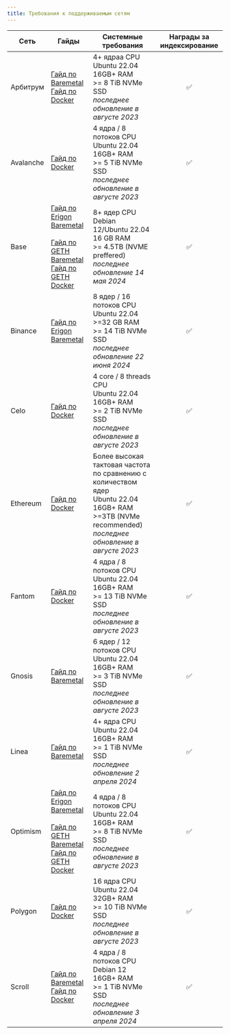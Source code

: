 ```yaml
---
title: Требования к поддерживаемым сетям
---
```


| Сеть      | Гайды                                                                                                                                                                                                                                                                                                     | Системные требования                                                                                                                                                         | Награды за индексирование |
| --------- | --------------------------------------------------------------------------------------------------------------------------------------------------------------------------------------------------------------------------------------------------------------------------------------------------------- | ---------------------------------------------------------------------------------------------------------------------------------------------------------------------------- | :-----------------------: |
| Арбитрум  | [Гайд по Baremetal](https://docs.infradao.com/archive-nodes-101/arbitrum/baremetal)<br /> [Гайд по Docker](https://docs.infradao.com/archive-nodes-101/arbitrum/docker)                                                                                                                                   | 4+ ядраа CPU<br /> Ubuntu 22.04<br /> 16GB+ RAM<br /> >= 8 TiB NVMe SSD<br /> _последнее обновление в августе 2023_                                                          |             ✅             |
| Avalanche | [Гайд по Docker](https://docs.infradao.com/archive-nodes-101/avalanche/docker)                                                                                                                                                                                                                            | 4 ядра / 8 потоков CPU<br /> Ubuntu 22.04<br /> 16GB+ RAM<br /> >= 5 TiB NVMe SSD<br />_последнее обновление в августе 2023_                                                 |             ✅             |
| Base      | [Гайд по Erigon Baremetal](https://docs.infradao.com/archive-nodes-101/base/erigon/baremetal)<br /><br /> [Гайд по GETH Baremetal](https://docs.infradao.com/archive-nodes-101/base/geth/baremetal)<br /> [Гайд по GETH Docker](https://docs.infradao.com/archive-nodes-101/base/geth/docker)             | 8+ ядер CPU<br /> Debian 12/Ubuntu 22.04<br /> 16 GB RAM<br /> >= 4.5TB (NVME preffered)<br /> _последнее обновление 14 мая 2024_                                            |             ✅             |
| Binance   | [Гайд по Erigon Baremetal](https://docs.infradao.com/archive-nodes-101/binance/erigon/baremetal)                                                                                                                                                                                                          | 8 ядер / 16 потоков CPU<br /> Ubuntu 22.04<br /> >=32 GB RAM<br /> >= 14 TiB NVMe SSD<br /> _последнее обновление 22 июня 2024_                                              |             ✅             |
| Celo      | [Гайд по Docker](https://docs.infradao.com/archive-nodes-101/celo/docker)                                                                                                                                                                                                                                 | 4 core / 8 threads CPU<br /> Ubuntu 22.04<br /> 16GB+ RAM<br /> >= 2 TiB NVMe SSD<br />_последнее обновление в августе 2023_                                                 |             ✅             |
| Ethereum  | [Гайд по Docker](https://docs.infradao.com/archive-nodes-101/ethereum/erigon/docker)                                                                                                                                                                                                                      | Более высокая тактовая частота по сравнению с количеством ядер<br /> Ubuntu 22.04<br /> 16GB+ RAM<br /> >=3TB (NVMe recommended)<br /> _последнее обновление в августе 2023_ |             ✅             |
| Fantom    | [Гайд по Docker](https://docs.infradao.com/archive-nodes-101/fantom/docker)                                                                                                                                                                                                                               | 4 ядра / 8 потоков CPU<br /> Ubuntu 22.04<br /> 16GB+ RAM<br /> >= 13 TiB NVMe SSD<br />_последнее обновление в августе 2023_                                                |             ✅             |
| Gnosis    | [Гайд по Baremetal](https://docs.infradao.com/archive-nodes-101/gnosis/erigon/baremetal)                                                                                                                                                                                                                  | 6 ядер / 12 потоков CPU<br /> Ubuntu 22.04<br /> 16GB+ RAM<br /> >= 3 TiB NVMe SSD<br />_последнее обновление в августе 2023_                                                |             ✅             |
| Linea     | [Гайд по Baremetal](https://docs.infradao.com/archive-nodes-101/linea/baremetal)                                                                                                                                                                                                                          | 4+ ядра CPU<br /> Ubuntu 22.04<br /> 16GB+ RAM<br /> >= 1 TiB NVMe SSD<br /> _последнее обновление 2 апреля 2024_                                                            |             ✅             |
| Optimism  | [Гайд по Erigon Baremetal](https://docs.infradao.com/archive-nodes-101/optimism/erigon/baremetal)<br /><br /> [Гайд по GETH Baremetal](https://docs.infradao.com/archive-nodes-101/optimism/geth/baremetal)<br /> [Гайд по GETH Docker](https://docs.infradao.com/archive-nodes-101/optimism/geth/docker) | 4 ядра / 8 потоков CPU<br /> Ubuntu 22.04<br /> 16GB+ RAM<br /> >= 8 TiB NVMe SSD<br />_последнее обновление в августе 2023_                                                 |             ✅             |
| Polygon   | [Гайд по Docker](https://docs.infradao.com/archive-nodes-101/polygon/docker)                                                                                                                                                                                                                              | 16 ядра CPU<br /> Ubuntu 22.04<br /> 32GB+ RAM<br /> >= 10 TiB NVMe SSD<br /> _последнее обновление в августе 2023_                                                          |             ✅             |
| Scroll    | [Гайд по Baremetal](https://docs.infradao.com/archive-nodes-101/scroll/baremetal)<br /> [Гайд по Docker](https://docs.infradao.com/archive-nodes-101/scroll/docker)                                                                                                                                       | 4 ядра / 8 потоков CPU<br /> Debian 12<br /> 16GB+ RAM<br /> >= 1 TiB NVMe SSD<br /> _последнее обновление 3 апреля 2024_                                                    |             ✅             |

